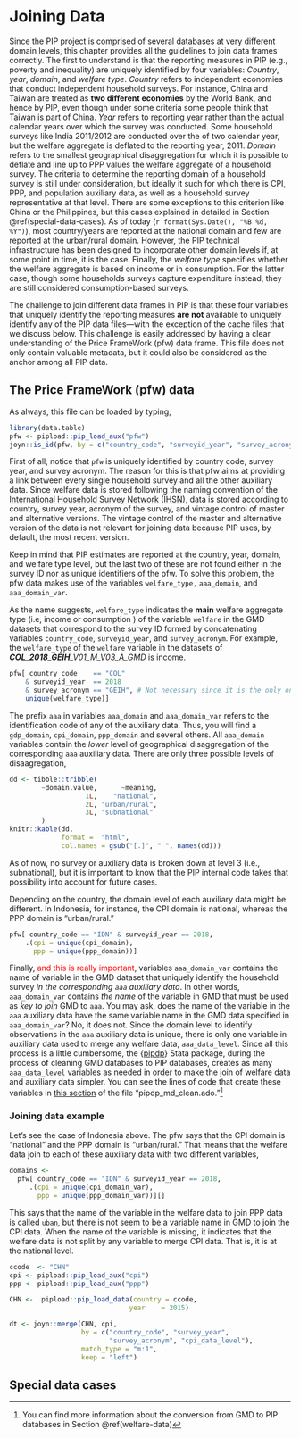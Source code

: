 # Joining Data

Since the PIP project is comprised of several databases at very different domain
levels, this chapter provides all the guidelines to join data frames correctly.
The first to understand is that the reporting measures in PIP (e.g., poverty and
inequality) are uniquely identified by four variables: *Country*, *year*,
*domain*, and *welfare type*. *Country* refers to independent economies that
conduct independent household surveys. For instance, China and Taiwan are
treated as **two different economies** by the World Bank, and hence by PIP, even
though under some criteria some people think that Taiwan is part of China.
*Year* refers to reporting year rather than the actual calendar years over which
the survey was conducted. Some household surveys like India 2011/2012 are
conducted over the of two calendar year, but the welfare aggregate is deflated
to the reporting year, 2011. *Domain* refers to the smallest geographical
disaggregation for which it is possible to deflate and line up to PPP values the
welfare aggregate of a household survey. The criteria to determine the reporting
domain of a household survey is still under consideration, but ideally it such
for which there is CPI, PPP, and population auxiliary data, as well as a
household survey representative at that level. There are some exceptions to this
criterion like China or the Philippines, but this cases explained in detailed in
Section \@ref(special-data-cases). As of today
(`r format(Sys.Date(), "%B %d, %Y")`), most country/years are reported at the
national domain and few are reported at the urban/rural domain. However, the PIP
technical infrastructure has been designed to incorporate other domain levels
if, at some point in time, it is the case. Finally, the *welfare type* specifies
whether the welfare aggregate is based on income or in consumption. For the
latter case, though some households surveys capture expenditure instead, they
are still considered consumption-based surveys.

The challenge to join different data frames in PIP is that these four variables
that uniquely identify the reporting measures **are not** available to uniquely
identify any of the PIP data files---with the exception of the cache files that
we discuss below. This challenge is easily addressed by having a clear
understanding of the Price FrameWork (pfw) data frame. This file does not only
contain valuable metadata, but it could also be considered as the anchor among
all PIP data.

## The Price FrameWork (pfw) data {#pfw-join}

As always, this file can be loaded by typing,

```r
library(data.table)
pfw <- pipload::pip_load_aux("pfw")
joyn::is_id(pfw, by = c("country_code", "surveyid_year", "survey_acronym"))
```

First of all, notice that `pfw` is uniquely identified by country code, survey
year, and survey acronym. The reason for this is that pfw aims at providing a
link between every single household survey and all the other auxiliary data.
Since welfare data is stored following the naming convention of the
[International Household Survey Network (IHSN)](http://ihsn.org/), data is
stored according to country, survey year, acronym of the survey, and vintage
control of master and alternative versions. The vintage control of the master
and alternative version of the data is not relevant for joining data because PIP
uses, by default, the most recent version.

Keep in mind that PIP estimates are reported at the country, year, domain, and
welfare type level, but the last two of these are not found either in the survey
ID nor as unique identifiers of the pfw. To solve this problem, the pfw data
makes use of the variables `welfare_type,` `aaa_domain`, and `aaa_domain_var`.

As the name suggests, `welfare_type` indicates the **main** welfare aggregate
type (i.e, income or consumption ) of the variable `welfare` in the GMD datasets
that correspond to the survey ID formed by concatenating variables
`country_code`, `surveyid_year`, and `survey_acronym`. For example, the
`welfare_type` of the `welfare` variable in the datasets of
***COL_2018_GEIH**\_V01_M\_V03_A\_GMD* is income.

```r
pfw[ country_code    == "COL"
    & surveyid_year  == 2018
    & survey_acronym == "GEIH", # Not necessary since it is the only one
    unique(welfare_type)]
```

The prefix `aaa` in variables `aaa_domain` and `aaa_domain_var` refers to the
identification code of any of the auxiliary data. Thus, you will find a
`gdp_domain`, `cpi_domain`, `ppp_domain` and several others. All `aaa_domain`
variables contain the *lower* level of geographical disaggregation of the
corresponding `aaa` auxiliary data. There are only three possible levels of
disaagregation,

```r
dd <- tibble::tribble(
        ~domain.value,      ~meaning,
                   1L,    "national",
                   2L, "urban/rural",
                   3L, "subnational"
        )
knitr::kable(dd, 
             format =  "html", 
             col.names = gsub("[.]", " ", names(dd)))
```

As of now, no survey or auxiliary data is broken down at level 3 (i.e.,
subnational), but it is important to know that the PIP internal code takes that
possibility into account for future cases.

Depending on the country, the domain level of each auxiliary data might be
different. In Indonesia, for instance, the CPI domain is national, whereas the
PPP domain is "urban/rural."

```r
pfw[ country_code == "IDN" & surveyid_year == 2018, 
    .(cpi = unique(cpi_domain), 
      ppp = unique(ppp_domain))]
```

Finally, [and this is really important]{style="color:red"}, variables
`aaa_domain_var` contains the name of variable in the GMD dataset that uniquely
identify the household survey *in the corresponding `aaa`* *auxiliary data*. In
other words, `aaa_domain_var` contains *the name* of the variable in GMD that
must be used as *key* *to join* GMD to `aaa`. You may ask, does the name of the
variable in the `aaa` auxiliary data have the same variable name in the GMD data
specified in `aaa_domain_var`? No, it does not. Since the domain level to
identify observations in the `aaa` auxiliary data is unique, there is only one
variable in auxiliary data used to merge any welfare data, `aaa_data_level`.
Since all this process is a little cumbersome, the
{[pipdp](https://github.com/PIP-Technical-Team/pipdp)} Stata package, during the
process of cleaning GMD databases to PIP databases, creates as many
`aaa_data_level` variables as needed in order to make the join of welfare data
and auxiliary data simpler. You can see the lines of code that create these
variables in [this
section](https://github.com/PIP-Technical-Team/pipdp/blob/9c4e32636dd1c71954816f8a7c8ad743349959a6/pipdp_md_clean.ado#L225-L294)
of the file "pipdp_md_clean.ado."[^joining_data-1]

[^joining_data-1]: You can find more information about the conversion from GMD
    to PIP databases in Section \@ref(welfare-data)

### Joining data example

Let's see the case of Indonesia above. The pfw says that the CPI domain is
"national" and the PPP domain is "urban/rural." That means that the welfare data
join to each of these auxiliary data with two different variables,

```r
domains <- 
  pfw[ country_code == "IDN" & surveyid_year == 2018, 
     .(cpi = unique(cpi_domain_var), 
       ppp = unique(ppp_domain_var))][]
```

This says that the name of the variable in the welfare data to join PPP data is
called `uban`, but there is not seem to be a variable name in GMD to join the
CPI data. When the name of the variable is missing, it indicates that the
welfare data is not split by any variable to merge CPI data. That is, it is at
the national level.

```r
ccode  <- "CHN"
cpi <- pipload::pip_load_aux("cpi")
ppp <- pipload::pip_load_aux("ppp")

CHN <-  pipload::pip_load_data(country = ccode, 
                              year    = 2015)

dt <- joyn::merge(CHN, cpi,
                  by = c("country_code", "survey_year",
                         "survey_acronym", "cpi_data_level"),
                  match_type = "m:1", 
                  keep = "left")
```

## Special data cases
